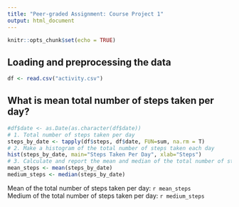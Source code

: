 ```yaml
---
title: "Peer-graded Assignment: Course Project 1"
output: html_document
---
```


```r
knitr::opts_chunk$set(echo = TRUE)
```

## Loading and preprocessing the data
```r
df <- read.csv("activity.csv")
```

## What is mean total number of steps taken per day?
```r
#df$date <- as.Date(as.character(df$date))
# 1. Total number of steps taken per day
steps_by_date <- tapply(df$steps, df$date, FUN=sum, na.rm = T)
# 2. Make a histogram of the total number of steps taken each day
hist(steps_by_date, main="Steps Taken Per Day", xlab="Steps")
# 3. Calculate and report the mean and median of the total number of steps taken per day
mean_steps <- mean(steps_by_date)
medium_steps <- median(steps_by_date)
```
Mean of the total number of steps taken per day: `r mean_steps`  
Medium of the total number of steps taken per day: `r medium_steps`  


